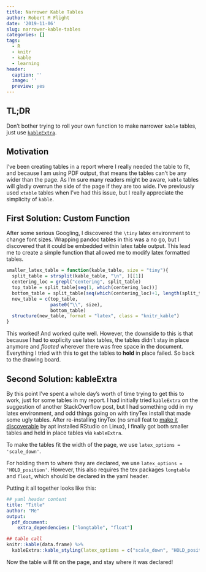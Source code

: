 ```yaml
---
title: Narrower Kable Tables
author: Robert M Flight
date: '2019-11-06'
slug: narrower-kable-tables
categories: []
tags:
  - R
  - knitr
  - kable
  - learning
header:
  caption: ''
  image: ''
  preview: yes
---
```


## TL;DR

Don't bother trying to roll your own function to make narrower `kable` tables, just use [`kableExtra`](https://cran.r-project.org/web/packages/kableExtra/index.html).

## Motivation

I've been creating tables in a report where I really needed the table to fit, and because I am using PDF output, that means the tables can't be any wider than the page. 
As I'm sure many readers might be aware, `kable` tables will gladly overrun the side of the page if they are too wide.
I've previously used `xtable` tables when I've had this issue, but I really appreciate the simplicity of `kable`.

## First Solution: Custom Function

After some serious Googling, I discovered the `\tiny` latex environment to change font sizes. 
Wrapping pandoc tables in this was a no go, but I discovered that it could be embedded within latex table output.
This lead me to create a simple function that allowed me to modify latex formatted tables.

```r
smaller_latex_table = function(kable_table, size = "tiny"){
  split_table = strsplit(kable_table, "\n", )[[1]]
  centering_loc = grepl("centering", split_table)
  top_table = split_table[seq(1, which(centering_loc))]
  bottom_table = split_table[seq(which(centering_loc)+1, length(split_table))]
  new_table = c(top_table,
                paste0("\\", size),
                bottom_table)
  structure(new_table, format = "latex", class = "knitr_kable")
}
```

This worked! And worked quite well. 
However, the downside to this is that because I had to explicity use latex tables, the tables didn't stay in place anymore and *floated* wherever there was free space in the document.
Everything I tried with this to get the tables to **hold** in place failed.
So back to the drawing board.

## Second Solution: kableExtra

By this point I've spent a whole day's worth of time trying to get this to work, just for some tables in my report.
I had initially tried `kableExtra` on the suggestion of another StackOverflow post, but I had something odd in my latex environment, and odd things going on with tinyTex install that made some ugly tables.
After re-installing tinyTex (no small feat to [make it discoverable](https://gist.github.com/rmflight/36b69b2608b070d0dcd38c87dd585d71) by apt installed RStudio on Linux), I finally got both smaller tables and held in place tables via `kableExtra`.

To make the tables fit the width of the page, we use `latex_options = 'scale_down'`.

For holding them to where they are declared, we use `latex_options = 'HOLD_position'`.
However, this also requires the tex packages `longtable` and `float`, which should be declared in the yaml header.

Putting it all together looks like this:

```yaml
## yaml header content
title: "Title"
author: "Me"
output: 
  pdf_document:
    extra_dependencies: ["longtable", "float"]
```

```r
## table call
knitr::kable(data.frame) %>%
  kableExtra::kable_styling(latex_options = c("scale_down", "HOLD_position"))
```

Now the table will fit on the page, and stay where it was declared!
